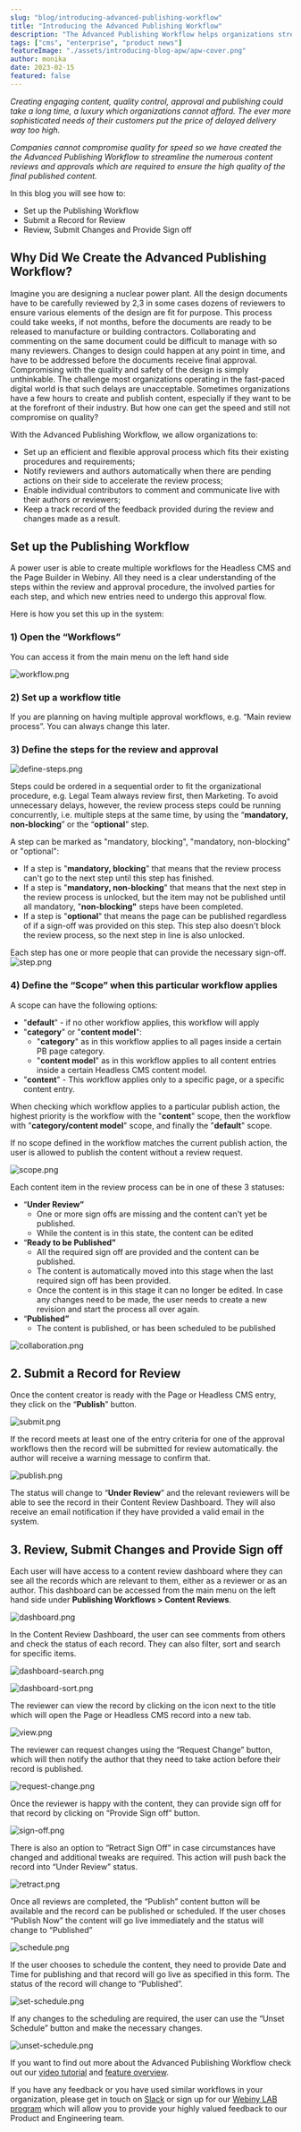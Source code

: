 ```yaml
---
slug: "blog/introducing-advanced-publishing-workflow"
title: "Introducing the Advanced Publishing Workflow"
description: "The Advanced Publishing Workflow helps organizations streamline their review and approval workflow. This is how you set it up and use it."
tags: ["cms", "enterprise", "product news"]
featureImage: "./assets/introducing-blog-apw/apw-cover.png"
author: monika
date: 2023-02-15
featured: false
---
```

*Creating engaging content, quality control, approval and publishing could take a long time, a luxury which organizations cannot afford. The ever more sophisticated needs of their customers put the price of delayed delivery way too high.* 

*Companies cannot compromise quality for speed so we have created the the Advanced Publishing Workflow to streamline the numerous content reviews and approvals which are required to ensure the high quality of the final published content.*

In this blog you will see how to:
- Set up the Publishing Workflow
- Submit a Record for Review
- Review, Submit Changes and Provide Sign off

## Why Did We Create the Advanced Publishing Workflow?
Imagine you are designing a nuclear power plant. All the design documents have to be carefully reviewed by 2,3 in some cases dozens of reviewers to ensure various elements of the design are fit for purpose. This process could take weeks, if not months, before the documents are ready to be released to manufacture or building contractors. Collaborating and commenting on the same document could be difficult to manage with so many reviewers. Changes to design could happen at any point in time, and have to be addressed before the documents receive final approval. Compromising with the quality and safety of the design is simply unthinkable. The challenge most organizations operating in the fast-paced digital world is that such delays are unacceptable. Sometimes organizations have a few hours to create and publish content, especially if they want to be at the forefront of their industry. But how one can get the speed and still not compromise on quality?

With the Advanced Publishing Workflow, we allow organizations to:

- Set up an efficient and flexible approval process which fits their existing procedures and requirements;
- Notify reviewers and authors automatically when there are pending actions on their side to accelerate the review process;
- Enable individual contributors to comment and communicate live with their authors or reviewers;
- Keep a track record of the feedback provided during the review and changes made as a result.

## Set up the Publishing Workflow
A power user is able to create multiple workflows for the Headless CMS and the Page Builder in Webiny. All they need is a clear understanding of the steps within the review and approval procedure, the involved parties for each step, and which new entries need to undergo this approval flow.

Here is how you set this up in the system:

### 1) **Open the “Workflows”**

You can access it from the main menu on the left hand side

![workflow.png](./assets/introducing-blog-apw/workflow.png)

### 2) **Set up a workflow title**

If you are planning on having multiple approval workflows, e.g. “Main review process”. You can always change this later.

### 3) **Define the steps for the review and approval**

![define-steps.png](./assets/introducing-blog-apw/process.png)

Steps could be ordered in a sequential order to fit the organizational procedure, e.g. Legal Team always review first, then Marketing. To avoid unnecessary delays, however, the review process steps could be running concurrently, i.e. multiple steps at the same time, by using the “**mandatory, non-blocking**” or the “**optional**” step.

A step can be marked as "mandatory, blocking", "mandatory, non-blocking" or "optional":

- If a step is "**mandatory, blocking**" that means that the review process can't go to the next step until this step has finished.
- If a step is "**mandatory, non-blocking**" that means that the next step in the review process is unlocked, but the item may not be published until all mandatory, "**non-blocking"** steps have been completed.
- If a step is "**optional**" that means the page can be published regardless of if a sign-off was provided on this step. This step also doesn't block the review process, so the next step in line is also unlocked.

Each step has one or more people that can provide the necessary sign-off.
![step.png](./assets/introducing-blog-apw/step.png)

### 4) **Define the “Scope” when this particular workflow applies**

A scope can have the following options:

- "**default**" - if no other workflow applies, this workflow will apply
- "**category**" or "**content model**":
    - "**category**" as in this workflow applies to all pages inside a certain PB page category.
    - "**content model**" as in this workflow applies to all content entries inside a certain Headless CMS content model.
- "**content**" - This workflow applies only to a specific page, or a specific content entry.

When checking which workflow applies to a particular publish action, the highest priority is the workflow with the "**content**" scope, then the workflow with "**category/content model**" scope, and finally the "**default**" scope.

If no scope defined in the workflow matches the current publish action, the user is allowed to publish the content without a review request.

![scope.png](./assets/introducing-blog-apw/scope.png)

Each content item in the review process can be in one of these 3 statuses: 

- “**Under Review”**
    - One or more sign offs are missing and the content can't yet be published.
    - While the content is in this state, the content can be edited
- “**Ready to be Published”**
    - All the required sign off are provided and the content can be published.
    - The content is automatically moved into this stage when the last required sign off has been provided.
    - Once the content is in this stage it can no longer be edited. In case any changes  need to be made, the user needs to create a new revision and start the process all over again.
- “**Published”**
    - The content is published, or has been scheduled to be published

![collaboration.png](./assets/introducing-blog-apw/collaboration.png)

## 2. **Submit a Record for Review**

Once the content creator is ready with the Page or Headless CMS entry, they click on the “**Publish**” button.

![submit.png](./assets/introducing-blog-apw/submit.png)

If the record meets at least one of the entry criteria for one of the approval workflows then the record will be submitted for review automatically. the author will receive a warning message to confirm that.

![publish.png](./assets/introducing-blog-apw/publish.png)

The status will change to “**Under Review**” and the relevant reviewers will be able to see the record in their Content Review Dashboard. They will also receive an email notification if they have provided a valid email in the system.

## 3. **Review, Submit Changes and Provide Sign off**

Each user will have access to a content review dashboard where they can see all the records which are relevant to them, either as a reviewer or as an author. This dashboard can be accessed from the main menu on the left hand side under **Publishing Workflows > Content Reviews**.

![dashboard.png](./assets/introducing-blog-apw/dashboard.png)

In the Content Review Dashboard, the user can see comments from others and check the status of each record. They can also filter, sort and search for specific items.

![dashboard-search.png](./assets/introducing-blog-apw/dashboard-search.png)

![dashboard-sort.png](./assets/introducing-blog-apw/dashboard-sort.png)

The reviewer can view the record by clicking on the icon next to the title which will open the Page or Headless CMS record into a new tab. 

![view.png](./assets/introducing-blog-apw/view.png)

The reviewer can request changes using the “Request Change” button, which will then notify the author that they need to take action before their record is published.

![request-change.png](./assets/introducing-blog-apw/request-change.png)

Once the reviewer is happy with the content, they can provide sign off for that record by clicking on “Provide Sign off” button.

![sign-off.png](./assets/introducing-blog-apw/sign-off.png)

There is also an option to “Retract Sign Off” in case circumstances have changed and additional tweaks are required. This action will push back the record into “Under Review” status.

![retract.png](./assets/introducing-blog-apw/retract.png)

Once all reviews are completed, the “Publish” content button will be available and the record can be published or scheduled. If the user choses “Publish Now” the content will go live immediately and the status will change to “Published”

![schedule.png](./assets/introducing-blog-apw/schedule.png)

If the user chooses to schedule the content, they need to provide Date and Time for publishing and that record will go live as specified in this form. The status of the record will change to “Published”.

![set-schedule.png](./assets/introducing-blog-apw/set-schedule.png)

If any changes to the scheduling are required, the user can use the “Unset Schedule” button and make the necessary changes.

![unset-schedule.png](./assets/introducing-blog-apw/unset-schedule.png)

If you want to find out more about the Advanced Publishing Workflow check out our [video tutorial](https://youtu.be/NNRghN1yY_g) and [feature overview](https://youtu.be/LybyaJZ_3x8).

If you have any feedback or you have used similar workflows in your organization, please get in touch on [Slack](http://webiny.com/slack) or sign up for our [Webiny LAB program](https://site.webiny.com/webinylab) which will allow you to provide your highly valued feedback to our Product and Engineering team.







